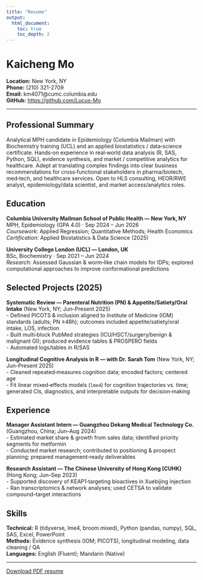 ```yaml
---
title: "Resume"
output:
  html_document:
    toc: true
    toc_depth: 2
---
```


# Kaicheng Mo

**Location:** New York, NY  
**Phone:** (210) 321-2709  
**Email:** km4071@cumc.columbia.edu  
**GitHub:** <https://github.com/Lucus-Mo>

---

## Professional Summary

Analytical MPH candidate in Epidemiology (Columbia Mailman) with Biochemistry training (UCL) and an applied biostatistics / data‑science certificate. Hands‑on experience in real‑world data analysis (R, SAS, Python, SQL), evidence synthesis, and market / competitive analytics for healthcare. Adept at translating complex findings into clear business recommendations for cross‑functional stakeholders in pharma/biotech, med‑tech, and healthcare services. Open to HLS consulting, HEOR/RWE analyst, epidemiology/data scientist, and market access/analytics roles.

## Education

**Columbia University Mailman School of Public Health — New York, NY**  
MPH, Epidemiology (GPA 4.0) · Sep 2024 – Jun 2026  
*Coursework*: Applied Regression; Quantitative Methods; Health Economics  
*Certification*: Applied Biostatistics & Data Science (2025)

**University College London (UCL) — London, UK**  
BSc, Biochemistry · Sep 2021 – Jun 2024  
*Research*: Assessed Gaussian & worm‑like chain models for IDPs; explored computational approaches to improve conformational predictions

## Selected Projects (2025)

**Systematic Review — Parenteral Nutrition (PN) & Appetite/Satiety/Oral Intake** (New York, NY; Jun–Present 2025)  
- Defined PICOTS & inclusion aligned to Institute of Medicine (IOM) standards (adults; PN ≥48h); outcomes included appetite/satiety/oral intake, LOS, infection  
- Built multi‑block PubMed strategies (ICU/HSCT/surgery/benign & malignant GI); produced evidence tables & PROSPERO fields  
- Automated logs/tables in R/SAS

**Longitudinal Cognitive Analysis in R — with Dr. Sarah Tom** (New York, NY; Jun–Present 2025)  
- Cleaned repeated‑measures cognition data; encoded factors; centered age  
- Fit linear mixed‑effects models (`lme4`) for cognition trajectories vs. time; generated CIs, diagnostics, and interpretable outputs for decision‑making

## Experience

**Manager Assistant Intern — Guangzhou Dekang Medical Technology Co.** (Guangzhou, China; Jun–Aug 2024)  
- Estimated market share & growth from sales data; identified priority segments for metformin  
- Conducted market research; contributed to positioning & prospect planning; prepared management‑ready deliverables

**Research Assistant — The Chinese University of Hong Kong (CUHK)** (Hong Kong; Jun–Sep 2023)  
- Supported discovery of KEAP1‑targeting bioactives in Xuebijing injection  
- Ran transcriptomics & network analyses; used CETSA to validate compound–target interactions

## Skills

**Technical:** R (tidyverse, lme4, broom.mixed), Python (pandas, numpy), SQL, SAS, Excel, PowerPoint  
**Methods:** Evidence synthesis (IOM; PICOTS), longitudinal modeling, data cleaning / QA  
**Languages:** English (Fluent); Mandarin (Native)

---

[Download PDF resume](assets/Kaicheng_Mo_RESUME_Industry.pdf)